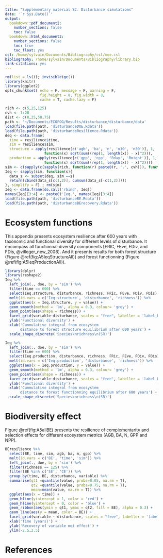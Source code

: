 ```yaml
---
title: "Supplementary material S2: Disturbance simulations"
date: '`r Sys.Date()`'
output:
  bookdown::pdf_document2:
    number_sections: false
    toc: false
  bookdown::html_document2:
    number_sections: false
    toc: true
    toc_float: yes
csl: /home/sylvain/Documents/Bibliography/csl/mee.csl
bibliography: /home/sylvain/Documents/Bibliography/library.bib
link-citations: yes
---
```


```r
rm(list = ls()); invisible(gc())
library(knitr)
library(ggplot2)
opts_chunk$set( echo = F, message = F, warning = F, 
                fig.height = 8, fig.width = 8,
                cache = T, cache.lazy = F)
```

```r
rich <- c(5,25,125)
cvh <- 1:20
dist <- c(0,25,50,75)
path <- '~/Documents/ECOFOG/Results/disturbance/disturbance/data'
load(file.path(path, 'disturbanceDOE.Rdata'))
load(file.path(path, 'disturbanceResilience.Rdata'))
deq <- data.frame(
  time = resilience$time,
  sim = resilience$sim,
  structure = apply(resilience[c('agb', 'ba', 'n', 'n10', 'n30')], 1, 
                  function(x) sqrt(sum((rep(1, length(x)) - x)^2))),
  production = apply(resilience[c('gpp', 'npp', 'Rday', 'Rnight')], 1, 
                  function(x) sqrt(sum((rep(1, length(x)) - x)^2))))
sim <- c(sapply(c(sapply(rich, function(r) paste0(r, '.', cvh))), function(x) paste0(x, '.', dist[-1])))
Ieq <- sapply(sim, function(s){
  data_s <- subset(deq, sim ==s)
  return(cbind(data_s[c(1,2)], cumsum(data_s[-c(1,2)])))
}, simplify = F) ; rm(sim)
Ieq <- data.frame(do.call('rbind', Ieq))
names(Ieq)[3:4] <- paste0('Ieq.', names(Ieq)[3:4])
load(file.path(path, 'disturbanceBE.Rdata'))
load(file.path(path, 'disturbanceBErecovery.Rdata'))
```

# Ecosystem functions

This appendix presents ecosystem resilience after 600 years with taxonomic and functional diversity for different levels of disturbance. It encompass all functionnal diversity components [FRIC, FEve, FDiv, and FDis, @villeger_new_2008]. And it presents results for both forest structure (Figure \@ref(fig:A5IeqStructureAll)) and forest functionning (Figure \@ref(fig:A5IeqProductionAll)).

```r
library(dplyr)
library(reshape2)
Ieq %>% 
  left_join(., doe, by = 'sim') %>% 
  filter(time == 600) %>%
  select(Ieq.structure, disturbance, richness, FRic, FEve, FDiv, FDis) %>% 
  melt(id.vars = c('Ieq.structure', 'disturbance', 'richness')) %>% 
  ggplot(aes(x = Ieq.structure, y = value)) + 
  geom_smooth(method = 'lm', alpha = 0.3, colour= 'grey') +
  geom_point(aes(shape = richness)) +
  facet_grid(variable~disturbance, scales = "free", labeller = 'label_both') + 
  ylab('Functional diversity') +
  xlab('Cummulative integral from ecosystem 
       distance to forest structure equilibrium after 600 years') +
  scale_shape_discrete('Species\nrichness\n(SR)')
```

```r
Ieq %>% 
  left_join(., doe, by = 'sim') %>% 
  filter(time == 600) %>%
  select(Ieq.production, disturbance, richness, FRic, FEve, FDiv, FDis) %>% 
  melt(id.vars = c('Ieq.production', 'disturbance', 'richness')) %>% 
  ggplot(aes(x = Ieq.production, y = value)) + 
  geom_smooth(method = 'lm', alpha = 0.3, colour= 'grey') +
  geom_point(aes(shape = richness)) +
  facet_grid(variable~disturbance, scales = "free", labeller = 'label_both') + 
  ylab('Functional diversity') +
  xlab('Cummulative integral from ecosystem 
       distance to forest functionning equilibrium after 600 years') +
  scale_shape_discrete('Species\nrichness\n(SR)')
```

# Biodiversity effect

Figure \@ref(fig:A5allBE) presents the resilience of complementarity and selection effects for different ecosystem metrics (AGB, BA, N, GPP and NPP).

```r
BEresilience %>% 
  select(BE, time, sim, agb, ba, n, gpp) %>% 
  melt(id.vars = c('BE', 'time', 'sim')) %>% 
  left_join(., doe, by = 'sim') %>%
  filter(richness == 125) %>%
  filter(BE %in% c('SE', 'CE')) %>% 
  group_by(time, BE, disturbance, variable) %>%
  summarise(qt1 =quantile(value, probs=0.05, na.rm = T),
            qt2 =quantile(value, probs=0.75, na.rm = T),
            mean=mean(value, na.rm = T)) %>% 
  ggplot(aes(x = time)) +
  geom_hline(yintercept = 1, color = 'red') +
  geom_hline(yintercept = 0, color = 'blue') +
  geom_ribbon(aes(ymin = qt1, ymax = qt2, fill = BE), alpha = 0.3) +
  geom_line(aes(y = mean, color = BE)) +
  facet_grid(variable ~ disturbance, scales = "free", labeller = 'label_both') +
  xlab('Time (years)') +
  ylab('Recovery of variable net effect') + 
  ylim(-2.5,2.5)
```

# References
